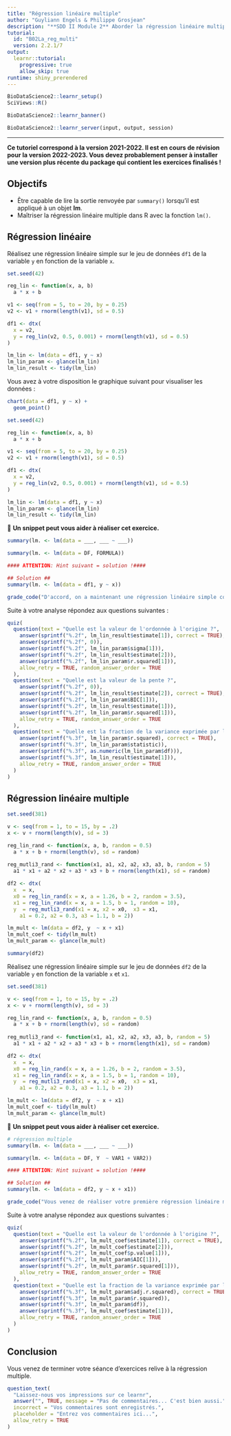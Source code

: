 ```yaml
---
title: "Régression linéaire multiple"
author: "Guyliann Engels & Philippe Grosjean"
description: "**SDD II Module 2** Aborder la régression linéaire multiple dans R."
tutorial:
  id: "B02La_reg_multi"
  version: 2.2.1/7
output: 
  learnr::tutorial:
    progressive: true
    allow_skip: true
runtime: shiny_prerendered
---
```


```r
BioDataScience2::learnr_setup()
SciViews::R()
```

```r
BioDataScience2::learnr_banner()
```

```r
BioDataScience2::learnr_server(input, output, session)
```

------------------------------------------------------------------------

**Ce tutoriel correspond à la version 2021-2022. Il est en cours de révision pour la version 2022-2023. Vous devez probablement penser à installer une version plus récente du package qui contient les exercices finalisés !**

## Objectifs

-   Être capable de lire la sortie renvoyée par `summary()` lorsqu'il est appliqué à un objet **lm**.
-   Maîtriser la régression linéaire multiple dans R avec la fonction `lm()`.

## Régression linéaire

Réalisez une régression linéaire simple sur le jeu de données `df1` de la variable `y` en fonction de la variable `x`.

```r
set.seed(42)

reg_lin <- function(x, a, b)
  a * x + b

v1 <- seq(from = 5, to = 20, by = 0.25)
v2 <- v1 + rnorm(length(v1), sd = 0.5)

df1 <- dtx(
  x = v2,
  y = reg_lin(v2, 0.5, 0.001) + rnorm(length(v1), sd = 0.5)
)

lm_lin <- lm(data = df1, y ~ x)
lm_lin_param <- glance(lm_lin)
lm_lin_result <- tidy(lm_lin)
```

Vous avez à votre disposition le graphique suivant pour visualiser les données :

```r
chart(data = df1, y ~ x) +
  geom_point() 
```

```r
set.seed(42)

reg_lin <- function(x, a, b)
  a * x + b

v1 <- seq(from = 5, to = 20, by = 0.25)
v2 <- v1 + rnorm(length(v1), sd = 0.5)

df1 <- dtx(
  x = v2,
  y = reg_lin(v2, 0.5, 0.001) + rnorm(length(v1), sd = 0.5)
)

lm_lin <- lm(data = df1, y ~ x)
lm_lin_param <- glance(lm_lin)
lm_lin_result <- tidy(lm_lin)
```

💬 **Un snippet peut vous aider à réaliser cet exercice.**

```r
summary(lm. <- lm(data = ___, ___ ~ ___))
```

```r
summary(lm. <- lm(data = DF, FORMULA))

#### ATTENTION: Hint suivant = solution !####
```

```r
## Solution ##
summary(lm. <- lm(data = df1, y ~ x))
```

```r
grade_code("D'accord, on a maintenant une régression linéaire simple comme point de départ.")
```

Suite à votre analyse répondez aux questions suivantes :

```r
quiz(
  question(text = "Quelle est la valeur de l'ordonnée à l'origine ?",
    answer(sprintf("%.2f", lm_lin_result$estimate[1]), correct = TRUE),
    answer(sprintf("%.2f", 0)),
    answer(sprintf("%.2f", lm_lin_param$sigma[1])),
    answer(sprintf("%.2f", lm_lin_result$estimate[2])),
    answer(sprintf("%.2f", lm_lin_param$r.squared[1])),
    allow_retry = TRUE, random_answer_order = TRUE
  ),
  question(text = "Quelle est la valeur de la pente ?",
    answer(sprintf("%.2f", 0)),
    answer(sprintf("%.2f", lm_lin_result$estimate[2]), correct = TRUE),
    answer(sprintf("%.2f", lm_lin_param$BIC[1])),
    answer(sprintf("%.2f", lm_lin_result$estimate[1])),
    answer(sprintf("%.2f", lm_lin_param$r.squared[1])),
    allow_retry = TRUE, random_answer_order = TRUE
  ),
  question(text = "Quelle est la fraction de la variance exprimée par la régression linéaire ?",
    answer(sprintf("%.3f", lm_lin_param$r.squared), correct = TRUE),
    answer(sprintf("%.3f", lm_lin_param$statistic)),
    answer(sprintf("%.3f", as.numeric(lm_lin_param$df))),
    answer(sprintf("%.3f", lm_lin_result$estimate[1])),
    allow_retry = TRUE, random_answer_order = TRUE
  )
)
```

## Régression linéaire multiple

```r
set.seed(381)

v <- seq(from = 1, to = 15, by = .2) 
x <- v + rnorm(length(v), sd = 3)

reg_lin_rand <- function(x, a, b, random = 0.5)
  a * x + b + rnorm(length(v), sd = random)
  
reg_mutli3_rand <- function(x1, a1, x2, a2, x3, a3, b, random = 5)
  a1 * x1 + a2 * x2 + a3 * x3 + b + rnorm(length(x1), sd = random)

df2 <- dtx(
  x  = x,
  x0 = reg_lin_rand(x = x, a = 1.26, b = 2, random = 3.5),
  x1 = reg_lin_rand(x = x, a = 1.5, b = 1, random = 10),
  y  = reg_mutli3_rand(x1 = x, x2 = x0,  x3 = x1,
    a1 = 0.2, a2 = 0.3, a3 = 1.1, b = 2))

lm_mult <- lm(data = df2, y  ~ x + x1)
lm_mult_coef <- tidy(lm_mult)
lm_mult_param <- glance(lm_mult)
```

```r
summary(df2)
```

Réalisez une régression linéaire simple sur le jeu de données `df2` de la variable `y` en fonction de la variable `x` et `x1`.

```r
set.seed(381)

v <- seq(from = 1, to = 15, by = .2) 
x <- v + rnorm(length(v), sd = 3)

reg_lin_rand <- function(x, a, b, random = 0.5)
  a * x + b + rnorm(length(v), sd = random)
  
reg_mutli3_rand <- function(x1, a1, x2, a2, x3, a3, b, random = 5)
  a1 * x1 + a2 * x2 + a3 * x3 + b + rnorm(length(x1), sd = random)

df2 <- dtx(
  x  = x,
  x0 = reg_lin_rand(x = x, a = 1.26, b = 2, random = 3.5),
  x1 = reg_lin_rand(x = x, a = 1.5, b = 1, random = 10),
  y  = reg_mutli3_rand(x1 = x, x2 = x0,  x3 = x1,
    a1 = 0.2, a2 = 0.3, a3 = 1.1, b = 2))

lm_mult <- lm(data = df2, y  ~ x + x1)
lm_mult_coef <- tidy(lm_mult)
lm_mult_param <- glance(lm_mult)
```

💬 **Un snippet peut vous aider à réaliser cet exercice.**

```r
# régression multiple 
summary(lm. <- lm(data = ___, ___ ~ ___))
```

```r
summary(lm. <- lm(data = DF, Y  ~ VAR1 + VAR2))

#### ATTENTION: Hint suivant = solution !####
```

```r
## Solution ## 
summary(lm. <- lm(data = df2, y ~ x + x1))
```

```r
grade_code("Vous venez de réaliser votre première régression linéaire multiple. Elles n'auront bientôt plus de secrets pour vous !")
```

Suite à votre analyse répondez aux questions suivantes :

```r
quiz(
  question(text = "Quelle est la valeur de l'ordonnée à l'origine ?",
    answer(sprintf("%.2f", lm_mult_coef$estimate[1]), correct = TRUE),
    answer(sprintf("%.2f", lm_mult_coef$estimate[2])),
    answer(sprintf("%.2f", lm_mult_coef$p.value[1])),
    answer(sprintf("%.2f", lm_mult_param$AIC[1])),
    answer(sprintf("%.2f", lm_mult_param$r.squared[1])),
    allow_retry = TRUE, random_answer_order = TRUE
  ),
  question(text = "Quelle est la fraction de la variance exprimée par la régression linéaire ?",
    answer(sprintf("%.3f", lm_mult_param$adj.r.squared), correct = TRUE),
    answer(sprintf("%.3f", lm_mult_param$r.squared)),
    answer(sprintf("%.3f", lm_mult_param$df)),
    answer(sprintf("%.3f", lm_mult_coef$estimate[1])),
    allow_retry = TRUE, random_answer_order = TRUE
  )
)
```

## Conclusion

Vous venez de terminer votre séance d'exercices relive à la régression multiple.

```r
question_text(
  "Laissez-nous vos impressions sur ce learnr",
  answer("", TRUE, message = "Pas de commentaires... C'est bien aussi."),
  incorrect = "Vos commentaires sont enregistrés.",
  placeholder = "Entrez vos commentaires ici...",
  allow_retry = TRUE
)
```
